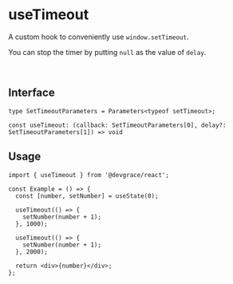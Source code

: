 # useTimeout

A custom hook to conveniently use `window.setTimeout`.

You can stop the timer by putting `null` as the value of `delay`.

<br />

## Interface
```tsx
type SetTimeoutParameters = Parameters<typeof setTimeout>;

const useTimeout: (callback: SetTimeoutParameters[0], delay?: SetTimeoutParameters[1]) => void
```

## Usage

```tsx
import { useTimeout } from '@devgrace/react';

const Example = () => {
  const [number, setNumber] = useState(0);

  useTimeout(() => {
    setNumber(number + 1);
  }, 1000);

  useTimeout(() => {
    setNumber(number + 1);
  }, 2000);

  return <div>{number}</div>;
};
```